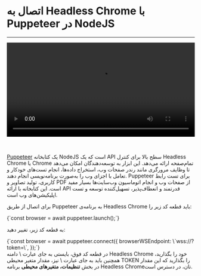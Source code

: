 

<Layout>
<Head>
<title>مستندات اتصال به Headless Chrome با Puppeteer  - لیارا</title>
</Head>

# اتصال به Headless Chrome با Puppeteer در NodeJS
<hr className="mb-2" />

<video
  src="https://media.liara.ir/headlesschrome/nodejs-hc.mp4"
  controls="controls"
  className="block w-full"
  width="100%"
/>

<br />

<a href="https://pptr.dev/" className="text-[#2196f3] ">Puppeteer</a> یک کتابخانه NodeJS است که یک API سطح بالا برای کنترل Headless Chrome یا Chrome تمام‌صفحه ارائه می‌دهد. این ابزار به توسعه‌دهندگان امکان می‌دهد تا وظایف مرورگری مانند رندر صفحات وب، استخراج داده‌ها، انجام تست‌های خودکار و تعامل با اجزای وب را به‌صورت برنامه‌نویسی انجام دهند. Puppeteer برای تست رابط کاربری، تولید تصاویر و PDF از صفحات وب و انجام اتوماسیون وب‌سایت‌ها بسیار مفید است. این کتابخانه با ارائه API قدرتمند و انعطاف‌پذیر، تسهیل‌کننده توسعه و تست اپلیکیشن‌های وب است.

برای اتصال از طریق Puppeteer به برنامه‌ی Headless Chrome باید قطعه کد زیر را:

<div className="h-4" />
<div dir='ltr'>
    <Highlight className="js">
      {`const browser = await puppeteer.launch();`}
    </Highlight>
</div>
<div className="h-2" />

به قطعه کد زیر، تغییر دهید:

<div className="h-4" />
<div dir='ltr'>
    <Highlight className="js">
      {`const browser = await puppeteer.connect({
    browserWSEndpoint: \`wss://<liara-chrome-app-url>?token=<your-env-token>\`,
});`}
    </Highlight>
</div>
<div className="h-2" />
در قطعه کد فوق، بایستی به جای عبارت <Important>\<liara-chrome-app-url\></Important> دامنه Headless Chrome خود را بگذارید، همچنین باید به جای عبارت <Important>\<your-env-token\></Important> نیز، مقدار متغیر محیطی <Important>TOKEN</Important> را بگذارید که این مقدار در بخش <b>تنظیمات، متغیرهای محیطی</b> برنامه Headless Chromeتان، در دسترس است.
</Layout>